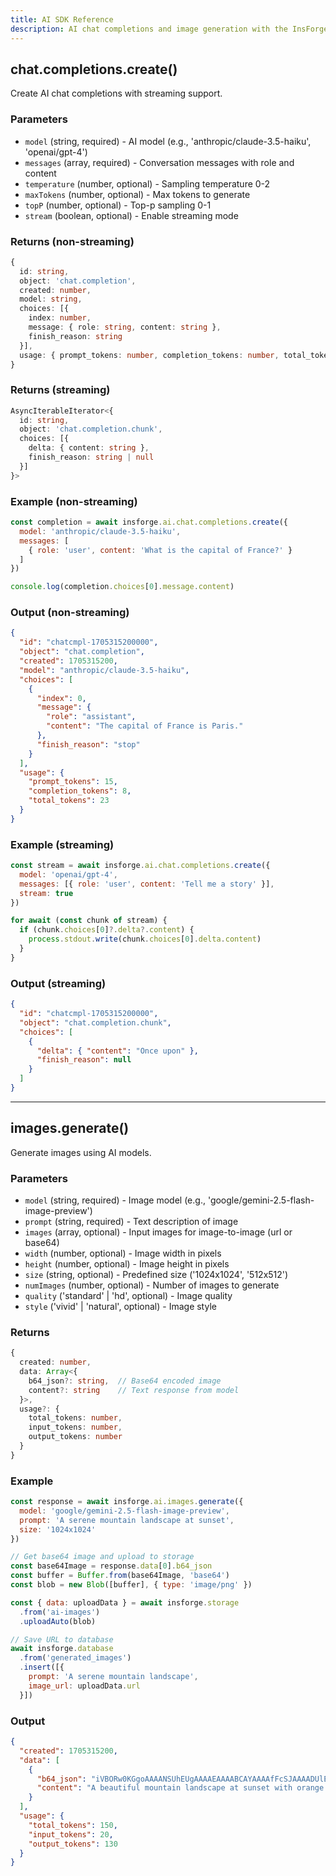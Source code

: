 ```yaml
---
title: AI SDK Reference
description: AI chat completions and image generation with the InsForge SDK
---
```



<Installation />

## chat.completions.create()

Create AI chat completions with streaming support.

### Parameters

- `model` (string, required) - AI model (e.g., 'anthropic/claude-3.5-haiku', 'openai/gpt-4')
- `messages` (array, required) - Conversation messages with role and content
- `temperature` (number, optional) - Sampling temperature 0-2
- `maxTokens` (number, optional) - Max tokens to generate
- `topP` (number, optional) - Top-p sampling 0-1
- `stream` (boolean, optional) - Enable streaming mode

### Returns (non-streaming)

```typescript
{
  id: string,
  object: 'chat.completion',
  created: number,
  model: string,
  choices: [{
    index: number,
    message: { role: string, content: string },
    finish_reason: string
  }],
  usage: { prompt_tokens: number, completion_tokens: number, total_tokens: number }
}
```

### Returns (streaming)

```typescript
AsyncIterableIterator<{
  id: string,
  object: 'chat.completion.chunk',
  choices: [{
    delta: { content: string },
    finish_reason: string | null
  }]
}>
```

### Example (non-streaming)

```javascript
const completion = await insforge.ai.chat.completions.create({
  model: 'anthropic/claude-3.5-haiku',
  messages: [
    { role: 'user', content: 'What is the capital of France?' }
  ]
})

console.log(completion.choices[0].message.content)
```

### Output (non-streaming)

```json
{
  "id": "chatcmpl-1705315200000",
  "object": "chat.completion",
  "created": 1705315200,
  "model": "anthropic/claude-3.5-haiku",
  "choices": [
    {
      "index": 0,
      "message": {
        "role": "assistant",
        "content": "The capital of France is Paris."
      },
      "finish_reason": "stop"
    }
  ],
  "usage": {
    "prompt_tokens": 15,
    "completion_tokens": 8,
    "total_tokens": 23
  }
}
```

### Example (streaming)

```javascript
const stream = await insforge.ai.chat.completions.create({
  model: 'openai/gpt-4',
  messages: [{ role: 'user', content: 'Tell me a story' }],
  stream: true
})

for await (const chunk of stream) {
  if (chunk.choices[0]?.delta?.content) {
    process.stdout.write(chunk.choices[0].delta.content)
  }
}
```

### Output (streaming)

```json
{
  "id": "chatcmpl-1705315200000",
  "object": "chat.completion.chunk",
  "choices": [
    {
      "delta": { "content": "Once upon" },
      "finish_reason": null
    }
  ]
}
```

---

## images.generate()

Generate images using AI models.

### Parameters

- `model` (string, required) - Image model (e.g., 'google/gemini-2.5-flash-image-preview')
- `prompt` (string, required) - Text description of image
- `images` (array, optional) - Input images for image-to-image (url or base64)
- `width` (number, optional) - Image width in pixels
- `height` (number, optional) - Image height in pixels
- `size` (string, optional) - Predefined size ('1024x1024', '512x512')
- `numImages` (number, optional) - Number of images to generate
- `quality` ('standard' | 'hd', optional) - Image quality
- `style` ('vivid' | 'natural', optional) - Image style

### Returns

```typescript
{
  created: number,
  data: Array<{
    b64_json?: string,  // Base64 encoded image
    content?: string    // Text response from model
  }>,
  usage?: {
    total_tokens: number,
    input_tokens: number,
    output_tokens: number
  }
}
```

### Example

```javascript
const response = await insforge.ai.images.generate({
  model: 'google/gemini-2.5-flash-image-preview',
  prompt: 'A serene mountain landscape at sunset',
  size: '1024x1024'
})

// Get base64 image and upload to storage
const base64Image = response.data[0].b64_json
const buffer = Buffer.from(base64Image, 'base64')
const blob = new Blob([buffer], { type: 'image/png' })

const { data: uploadData } = await insforge.storage
  .from('ai-images')
  .uploadAuto(blob)

// Save URL to database
await insforge.database
  .from('generated_images')
  .insert([{
    prompt: 'A serene mountain landscape',
    image_url: uploadData.url
  }])
```

### Output

```json
{
  "created": 1705315200,
  "data": [
    {
      "b64_json": "iVBORw0KGgoAAAANSUhEUgAAAAEAAAABCAYAAAAfFcSJAAAADUlEQVR42mNk+M9QDwADhgGAWjR9awAAAABJRU5ErkJggg==",
      "content": "A beautiful mountain landscape at sunset with orange and purple hues."
    }
  ],
  "usage": {
    "total_tokens": 150,
    "input_tokens": 20,
    "output_tokens": 130
  }
}
```

